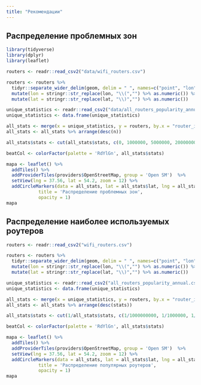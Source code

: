 ```yaml
---
title: "Рекомендации"
---
```


## Распределение проблемных зон

```r
library(tidyverse)
library(dplyr)
library(leaflet)

routers <- readr::read_csv2("data/wifi_routers.csv")

routers <- routers %>% 
  tidyr::separate_wider_delim(geom, delim = " ", names=c("point", "lon", "lat")) %>% 
  mutate(lon = stringr::str_replace(lon, "\\(","") %>% as.numeric()) %>% 
  mutate(lat = stringr::str_replace(lat, "\\)","") %>% as.numeric())

unique_statistics <- readr::read_csv2("data/all_routers_popularity_annual.csv")
unique_statistics <- data.frame(unique_statistics)

all_stats <- merge(x = unique_statistics, y = routers, by.x = "router_id", by.y = "guid", all.y = TRUE)
all_stats <- all_stats %>% arrange(desc(n))

all_stats$stats <- cut(all_stats$stats, c(0, 1000000, 5000000, 20000000, 2000000000), include.lowest = T, labels = c('<1m users', '1m-5m users', '5m-20m users', '>20m users'))

beatCol <- colorFactor(palette = 'RdYlGn', all_stats$stats)

mapa <- leaflet() %>%
  addTiles() %>% 
  addProviderTiles(providers$OpenStreetMap, group = 'Open SM')  %>%
  setView(lng = 37.56, lat = 54.2, zoom = 12) %>%
  addCircleMarkers(data = all_stats, lat = all_stats$lat, lng = all_stats$lon, color = ~beatCol(all_stats$stats), radius=14, stroke = FALSE, fillOpacity = 0.6, popup = all_stats$router_id) %>% addLegend('bottomright', pal = beatCol, values = all_stats$stats,
            title = 'Распределение проблемных зон',
            opacity = 1)
mapa

```

## Распределение наиболее используемых роутеров

```r
routers <- readr::read_csv2("wifi_routers.csv")

routers <- routers %>% 
  tidyr::separate_wider_delim(geom, delim = " ", names=c("point", "lon", "lat")) %>% 
  mutate(lon = stringr::str_replace(lon, "\\(","") %>% as.numeric()) %>% 
  mutate(lat = stringr::str_replace(lat, "\\)","") %>% as.numeric())

unique_statistics <- readr::read_csv2("all_routers_popularity_annual.csv")
unique_statistics <- data.frame(unique_statistics)

all_stats <- merge(x = unique_statistics, y = routers, by.x = "router_id", by.y = "guid", all.y = TRUE)
all_stats <- all_stats %>% arrange(desc(stats))

all_stats$stats <- cut(1/all_stats$stats, c(1/1000000000, 1/1000000, 1/5000000, 1/20000000, 1/500), include.lowest = T, labels = c('>20m users', '5m-20m users', '1m-5m users', '<1m users'))

beatCol <- colorFactor(palette = 'RdYlGn', all_stats$stats)

mapa <- leaflet() %>%
  addTiles() %>% 
  addProviderTiles(providers$OpenStreetMap, group = 'Open SM')  %>%
  setView(lng = 37.56, lat = 54.2, zoom = 12) %>%
  addCircleMarkers(data = all_stats, lat = all_stats$lat, lng = all_stats$lon, color = ~beatCol(all_stats$stats), radius=14, stroke = FALSE, fillOpacity = 0.6, popup = all_stats$router_id) %>% addLegend('bottomright', pal = beatCol, values = all_stats$stats,
            title = 'Распределение популярных роутеров',
            opacity = 1)
mapa

```